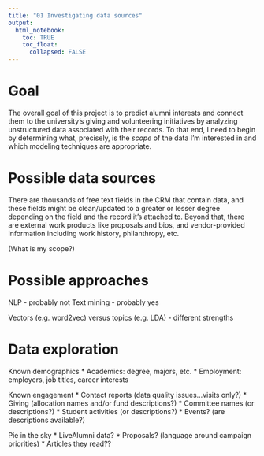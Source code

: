 ```yaml
---
title: "01 Investigating data sources"
output:
  html_notebook:
    toc: TRUE
    toc_float:
      collapsed: FALSE
---
```


# Goal

The overall goal of this project is to predict alumni interests and connect them to the university's giving and volunteering initiatives by analyzing unstructured data associated with their records. To that end, I need to begin by determining what, precisely, is the *scope* of the data I'm interested in and which modeling techniques are appropriate.

# Possible data sources

There are thousands of free text fields in the CRM that contain data, and these fields might be clean/updated to a greater or lesser degree depending on the field and the record it's attached to. Beyond that, there are external work products like proposals and bios, and vendor-provided information including work history, philanthropy, etc.

(What is my scope?)

# Possible approaches

NLP - probably not
Text mining - probably yes

Vectors (e.g. word2vec) versus topics (e.g. LDA) - different strengths

# Data exploration

Known demographics
  * Academics: degree, majors, etc.
  * Employment: employers, job titles, career interests

Known engagement
  * Contact reports (data quality issues...visits only?)
  * Giving (allocation names and/or fund descriptions?)
  * Committee names (or descriptions?)
  * Student activities (or descriptions?)
  * Events?  (are descriptions available?)

Pie in the sky
  * LiveAlumni data?
  * Proposals? (language around campaign priorities)
  * Articles they read??
